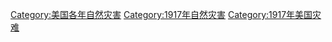 [[Category:美国各年自然灾害|Category:美国各年自然灾害]]
[[Category:1917年自然灾害|Category:1917年自然灾害]]
[[Category:1917年美国灾难|Category:1917年美国灾难]]
